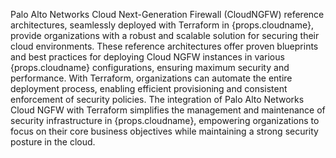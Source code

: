 <span>Palo Alto Networks Cloud Next-Generation Firewall (CloudNGFW) reference
architectures, seamlessly deployed with Terraform in {props.cloudname}, provide
organizations with a robust and scalable solution for securing their cloud
environments. These reference architectures offer proven blueprints and best
practices for deploying Cloud NGFW instances in various {props.cloudname}
configurations, ensuring maximum security and performance. With Terraform,
organizations can automate the entire deployment process, enabling efficient
provisioning and consistent enforcement of security policies. The integration of
Palo Alto Networks Cloud NGFW with Terraform simplifies the management and
maintenance of security infrastructure in {props.cloudname}, empowering
organizations to focus on their core business objectives while maintaining a
strong security posture in the cloud.</span>
<br/>
<br/>